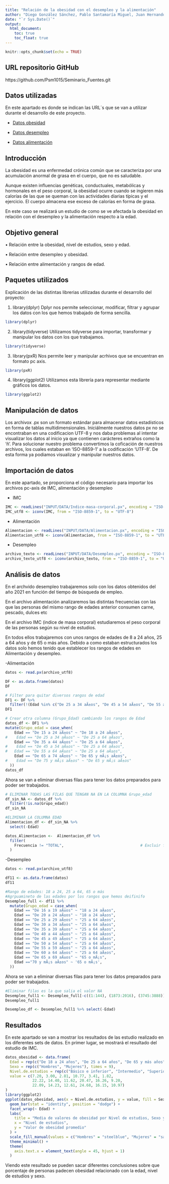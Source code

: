 ```yaml
---
title: "Relación de la obesidad con el desempleo y la alimentación"
author: "Diego González Sánchez, Pablo Santamaría Miguel, Juan Hernando Quintana"
date: "`r Sys.Date()`"
output: 
  html_document:
    toc: true
    toc_float: true
---
```


```r
knitr::opts_chunk$set(echo = TRUE)
```

## **URL repositorio GitHub**
https://github.com/Psm1015/Seminario_Fuentes.git

## **Datos utilizadas**
En este apartado es donde se indican las URL´s que se van a utilizar durante el desarrollo de este proyecto. 

- [Datos obesidad](https://datos.gob.es/es/catalogo/ea0010587-indice-de-masa-corporal-poblacion-adulta-segun-sexo-grupo-de-edad-y-nivel-de-estudios-poblacion-de-18-y-mas-anos-identificador-api-t15-p420-a2019-p06-l0-01005-px1)

- [Datos desempleo](https://datos.gob.es/es/catalogo/ea0010587-parados-por-tiempo-de-busqueda-de-empleo-sexo-y-grupo-de-edad-epa-identificador-api-66002)

- [Datos alimentación](https://datos.gob.es/es/catalogo/ea0010587-patron-de-consumo-de-determinados-alimentos-segun-sexo-y-grupo-de-edad-poblacion-de-15-y-mas-anos-identificador-api-t15-p420-a2019-p06-l0-05001-px1)

## **Introducción**
La obesidad es una enfermedad crónica común que se caracteriza por una acumulación anormal de grasa en el cuerpo, que no es saludable.

Aunque existen influencias genéticas, conductuales, metabólicas y hormonales en el peso corporal, la obesidad ocurre cuando se ingieren más calorías de las que se queman con las actividades diarias típicas y el ejercicio. El cuerpo almacena ese exceso de calorías en forma de grasa.

En este caso se realizará un estudio de como se ve afectada la obesidad en relación con el desempleo y la alimentación  respecto a la edad.

## **Objetivo general**
• Relación entre la obesidad, nivel de estudios, sexo y edad.

• Relación entre desempleo y obesidad.

• Relación entre alimentación y rangos de edad.

## **Paquetes utilizados**
Explícación de las distintas librerias utilizadas durante el desarrollo del proyecto:

1. library(dplyr)
Dplyr nos permite seleccionar, modificar, filtrar y agrupar los datos con los que hemos trabajado de forma sencilla.

```r
library(dplyr)
```

2. library(tidyverse)
Utilizamos tidyverse para importar, transformar y manipular los datos con los que trabajamos.

```r
library(tidyverse)
```

3. library(pxR)
Nos permite leer y manipular acrhivos que se encuentran en formato pc axis.

```r
library(pxR)
```

4. library(ggplot2)
Utilizamos esta librería para representar mediante gráficos los datos.

```r
library(ggplot2)
```

## **Manipulación de datos**
Los archivox .px son un formato estándar para almacenar datos estadísticos en forma de tablas multidimensionales.
Iniciálmente nuestros datos px no se encontraban en una codificacion UTF-8 y nos daba problemas al intentar visualizar los datos al inicio ya que contienen carácteres extraños como la 'ñ'.
Para solucionar nuestro problema convertimos la coficación de nuestros archivos, los cuales estaban en 'ISO-8859-1' a la codificación 'UTF-8'.
De esta forma ya podiamos visualizar y manipular nuestros datos.

## **Importación de datos**
En este apartado, se proporciona el código necesario para importar los archivos pc-axis de IMC, alimentación y desempleo

- IMC
```r
IMC <- readLines("INPUT/DATA/Indice-masa-corporal.px", encoding = "ISO-8859-1")
IMC_utf8 <- iconv(IMC, from = "ISO-8859-1", to = "UTF-8")
```

- Alimentación
```r
Alimentacion <- readLines("INPUT/DATA/Alimentacion.px", encoding = "ISO-8859-1")
Alimentacion_utf8 <- iconv(Alimentacion, from = "ISO-8859-1", to = "UTF-8")
```

- Desempleo
```r
archivo_texto <- readLines("INPUT/DATA/Desempleo.px", encoding = "ISO-8859-1")
archivo_texto_utf8 <- iconv(archivo_texto, from = "ISO-8859-1", to = "UTF-8")
```

## **Análisis de datos**
En el archvido desempleo trabajaremos solo con los datos obtenidos del año 2021 en función del tiempo de búsqueda de empleo.

En el archivo alimentación analizaremos las distintas frecuencias con las que las personas del mismo rango de edades anterior consumen carne, pescado, dulces etc

En el archivo IMC (indice de masa corporal) estudiaremos el peso corporal de las personas según su nivel de estudios.

En todos ellos trabajaremos con unos rangos de edades de 8 a 24 años, 25 a 64 años y de 65 o más años.
Debido a como estaban estructurados los datos solo hemos tenido que establecer los rangos de edades en Alimentación y desempleo.

-Alimentación
```r
datos <- read.px(archivo_utf8)

DF <- as.data.frame(datos)
DF

# Filter para quitar diversos rangos de edad
DF1 <- DF %>%
  filter(!(Edad %in% c("De 25 a 34 aÃ±os", "De 45 a 54 aÃ±os", "De 55 a 64 aÃ±os", "De 75 y mÃ¡s aÃ±os")))
DF1

# Crear otra columna (Grupo_Edad) cambiando los rangos de Edad
datos_df <- DF1 %>%
mutate(Grupo_edad = case_when(
    Edad == "De 15 a 24 aÃ±os" ~ "De 18 a 24 aÃ±os",
#    Edad == "De 25 a 34 aÃ±os" ~ "De 25 a 64 aÃ±os",
    Edad == "De 35 a 44 aÃ±os" ~ "De 25 a 64 aÃ±os",
#    Edad == "De 45 a 54 aÃ±os" ~ "De 25 a 64 aÃ±os",
#   Edad == "De 55 a 64 aÃ±os" ~ "De 25 a 64 aÃ±os",
    Edad == "De 65 a 74 aÃ±os" ~ "De 65 y mÃ¡s aÃ±os",
#    Edad == "De 75 y mÃ¡s aÃ±os" ~ "De 65 y mÃ¡s aÃ±os"
  ))
datos_df
```

Ahora se van a eliminar diversas filas para tener los datos preparados para poder ser trabajados.
```r
# ELIMINAR TODAS LAS FILAS QUE TENGAN NA EN LA COLUMNA Grupo_edad
df_sin_NA <- datos_df %>% 
  filter(!is.na(Grupo_edad))
df_sin_NA

#ELIMINAR LA COLUMNA EDAD
Alimentacion_df <- df_sin_NA %>% 
  select(-Edad)

datos_Alimentacion <-  Alimentacion_df %>%
  filter(
    Frecuencia != "TOTAL",                                  # Excluir frecuencia total
  )
```


-Desempleo
```r
datos <- read.px(archivo_utf8)

df11 <- as.data.frame(datos)
df11

#Rango de edades: 18 a 24, 25 a 64, 65 o más
#Agrpuamineto de las edades por los rangos que hemos deifinifo
Desempleo_full <- df11 %>%
  mutate(Grupo_edad = case_when(
    Edad == "De 16 a 19 aÃ±os" ~ "18 a 24 aÃ±os",
    Edad == "De 20 a 24 aÃ±os" ~ "18 a 24 aÃ±os",
    Edad == "De 25 a 29 aÃ±os" ~ "25 a 64 aÃ±os",
    Edad == "De 30 a 34 aÃ±os" ~ "25 a 64 aÃ±os",
    Edad == "De 35 a 39 aÃ±os" ~ "25 a 64 aÃ±os",
    Edad == "De 40 a 44 aÃ±os" ~ "25 a 64 aÃ±os",
    Edad == "De 45 a 49 aÃ±os" ~ "25 a 64 aÃ±os",
    Edad == "De 50 a 54 aÃ±os" ~ "25 a 64 aÃ±os",
    Edad == "De 55 a 59 aÃ±os" ~ "25 a 64 aÃ±os",
    Edad == "De 60 a 64 aÃ±os" ~ "25 a 64 aÃ±os",
    Edad == "De 65 a 69 aÃ±os" ~ "65 o mÃ¡s",
    Edad =="70 y mÃ¡s aÃ±os" ~ '65 o mÃ¡s',
  ))
```

Ahora se van a eliminar diversas filas para tener los datos preparados para poder ser trabajados.
```r
#Eliminar filas es la que salia el valor NA
Desempleo_full1 <- Desempleo_full[-c((1:144), (1873:2016), (3745:3888)), ]
Desempleo_full1

Desempleo_df <- Desempleo_full1 %>% select(-Edad)
```


## **Resultados**
En este apartado se van a mostrar los resultados de las estudio realizado en los diferentes sets de datos. En primer lugar, se mostrará el resultado del estudio de IMC. 

```r
datos_obesidad <- data.frame(
  Edad = rep(c("De 18 a 24 años", "De 25 a 64 años", "De 65 y más años"), each = 6),
  Sexo = rep(c("Hombres", "Mujeres"), times = 9),
  Nivel.de.estudios = rep(c("Básico e inferior", "Intermedio", "Superior"), times = 6),
  value = c(7.20, 3.00, 2.81, 10.77, 3.41, 1.82, 
            22.22, 14.40, 11.62, 20.47, 16.26, 9.20, 
            22.09, 14.23, 12.61, 24.68, 16.15, 10.97)
)
library(ggplot2)
ggplot(datos_obesidad, aes(x = Nivel.de.estudios, y = value, fill = Sexo)) +
  geom_bar(stat = "identity", position = "dodge") +
  facet_wrap(~ Edad) +
  labs(
    title = "Media de valores de obesidad por Nivel de estudios, Sexo y Edad",
    x = "Nivel de estudios",
    y = "Valor de obesidad promedio"
  ) +
  scale_fill_manual(values = c("Hombres" = "steelblue", "Mujeres" = "salmon")) +
  theme_minimal() +
  theme(
    axis.text.x = element_text(angle = 45, hjust = 1)
  )
```

Viendo este resultado se pueden sacar diferentes conclusiones sobre que porcentaje de personas padecen obesidad relacionado con la edad, nivel de estudios y sexo.

